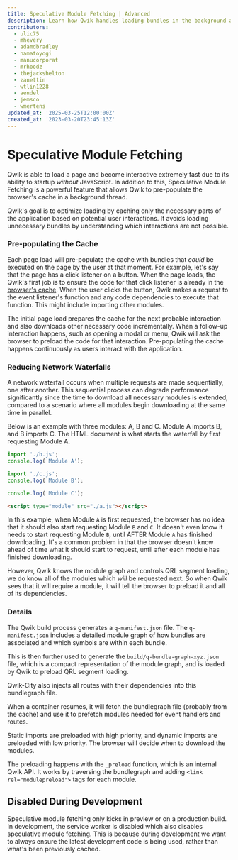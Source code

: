 ```yaml
---
title: Speculative Module Fetching | Advanced
description: Learn how Qwik handles loading bundles in the background and filling the cache with Speculative Module Fetching.
contributors:
  - ulic75
  - mhevery
  - adamdbradley
  - hamatoyogi
  - manucorporat
  - mrhoodz
  - thejackshelton
  - zanettin
  - wtlin1228
  - aendel
  - jemsco
  - wmertens
updated_at: '2025-03-25T12:00:00Z'
created_at: '2023-03-20T23:45:13Z'
---
```


# Speculative Module Fetching

Qwik is able to load a page and become interactive extremely fast due to its ability to startup _without_ JavaScript. In addition to this, Speculative Module Fetching is a powerful feature that allows Qwik to pre-populate the browser's cache in a background thread.

Qwik's goal is to optimize loading by caching only the necessary parts of the application based on potential user interactions. It avoids loading unnecessary bundles by understanding which interactions are not possible.

### Pre-populating the Cache

Each page load will pre-populate the cache with bundles that _could_ be executed on the page by the user at that moment. For example, let's say that the page has a click listener on a button. When the page loads, the Qwik's first job is to ensure the code for that click listener is already in the [browser's cache](https://developer.mozilla.org/en-US/docs/Web/API/Cache). When the user clicks the button, Qwik makes a request to the event listener's function and any code dependencies to execute that function. This might include importing other modules.

The initial page load prepares the cache for the next probable interaction and also downloads other necessary code incrementally. When a follow-up interaction happens, such as opening a modal or menu, Qwik will ask the browser to preload the code for that interaction. Pre-populating the cache happens continuously as users interact with the application.

### Reducing Network Waterfalls

A network waterfall occurs when multiple requests are made sequentially, one after another. This sequential process can degrade performance significantly since the time to download all necessary modules is extended, compared to a scenario where all modules begin downloading at the same time in parallel.

Below is an example with three modules: A, B and C. Module A imports B, and B imports C. The HTML document is what starts the waterfall by first requesting Module A.

```ts
import './b.js';
console.log('Module A');
```

```ts
import './c.js';
console.log('Module B');
```

```ts
console.log('Module C');
```

```html
<script type="module" src="./a.js"></script>
```

In this example, when Module `A` is first requested, the browser has no idea that it should also start requesting Module `B` and `C`. It doesn't even know it needs to start requesting Module `B`, until AFTER Module `A` has finished downloading. It's a common problem in that the browser doesn't know ahead of time what it should start to request, until after each module has finished downloading.

However, Qwik knows the module graph and controls QRL segment loading, we do know all of the modules which _will_ be requested next. So when Qwik sees that it will require a module, it will tell the browser to preload it and all of its dependencies.

### Details

The Qwik build process generates a `q-manifest.json` file. The `q-manifest.json` includes a detailed module graph of how bundles are associated and which symbols are within each bundle.

This is then further used to generate the `build/q-bundle-graph-xyz.json` file, which is a compact representation of the module graph, and is loaded by Qwik to preload QRL segment loading.

Qwik-City also injects all routes with their dependencies into this bundlegraph file.

When a container resumes, it will fetch the bundlegraph file (probably from the cache) and use it to prefetch modules needed for event handlers and routes.

Static imports are preloaded with high priority, and dynamic imports are preloaded with low priority. The browser will decide when to download the modules.

The preloading happens with the `_preload` function, which is an internal Qwik API. It works by traversing the bundlegraph and adding `<link rel="modulepreload">` tags for each module.

## Disabled During Development

Speculative module fetching only kicks in preview or on a production build. In development, the service worker is disabled which also disables speculative module fetching. This is because during development we want to always ensure the latest development code is being used, rather than what's been previously cached.

